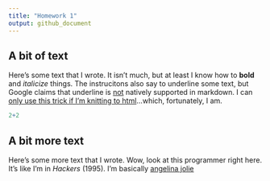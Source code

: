 ```yaml
---
title: "Homework 1"
output: github_document
---
```

## A bit of text

Here's some text that I wrote. It isn't much, but at least I know how to **bold** and *italicize* things. The instrucitons also say to underline some text, but Google claims that underline is <u>not</u> natively supported in markdown. I can <u>only use this trick if I'm knitting to html</u>...which, fortunately, I am.

```r
2+2
```

## A bit more text

Here's some more text that I wrote. Wow, look at this programmer right here. It's like I'm in *Hackers* (1995). I'm basically [angelina jolie](https://www.imdb.com/title/tt0113243/mediaviewer/rm4164453632/)

